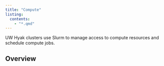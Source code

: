 ```yaml
---
title: "Compute"
listing:
  contents:
    - "*.qmd"
---
```


UW Hyak clusters use Slurm to manage access to compute resources and schedule compute jobs.

## Overview
